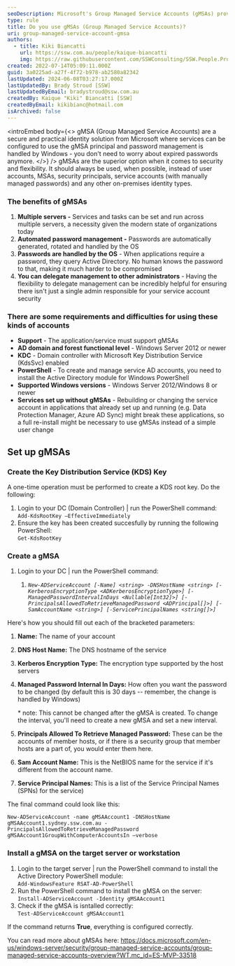 ```yaml
---
seoDescription: Microsoft's Group Managed Service Accounts (gMSAs) provide a secure and practical identity solution for services, automating password management and eliminating expired passwords.
type: rule
title: Do you use gMSAs (Group Managed Service Accounts)?
uri: group-managed-service-account-gmsa
authors:
  - title: Kiki Biancatti
    url: https://ssw.com.au/people/kaique-biancatti
    img: https://raw.githubusercontent.com/SSWConsulting/SSW.People.Profiles/main/Kaique-Biancatti/Images/Kaique-Biancatti-Profile.jpg
created: 2022-07-14T05:09:11.000Z
guid: 3a0225ad-a27f-4f72-b978-ab2580a82342
lastUpdated: 2024-06-08T03:27:17.000Z
lastUpdatedBy: Brady Stroud [SSW]
lastUpdatedByEmail: bradystroud@ssw.com.au
createdBy: Kaique "Kiki" Biancatti [SSW]
createdByEmail: kikibianc@hotmail.com
isArchived: false
---
```


<introEmbed
  body={<>
gMSA (Group Managed Service Accounts) are a secure and practical identity solution from Microsoft where services can be configured to use the gMSA principal and password management is handled by Windows - you don't need to worry about expired passwords anymore.
  </>}
/>
gMSAs are the superior option when it comes to security and flexibility. It should always be used, when possible, instead of user accounts, MSAs, security principals, service accounts (with manually managed passwords) and any other on-premises identity types.

### The benefits of gMSAs

1. **Multiple servers -** Services and tasks can be set and run across multiple servers, a necessity given the modern state of organizations today
2. **Automated password management -** Passwords are automatically generated, rotated and handled by the OS
3. **Passwords are handled by the OS** - When applications require a password, they query Active Directory. No human knows the password to that, making it much harder to be compromised
4. **You can delegate management to other administrators** - Having the flexibility to delegate management can be incredibly helpful for ensuring there isn't just a single admin responsible for your service account security

### There are some requirements and difficulties for using these kinds of accounts

* **Support** - The application/service must support gMSAs
* **AD domain and forest functional level** - Windows Server 2012 or newer
* **KDC** - Domain controller with Microsoft Key Distribution Service (KdsSvc) enabled
* **PowerShell** - To create and manage service AD accounts, you need to install the Active Directory module for Windows PowerShell
* **Supported Windows versions** - Windows Server 2012/Windows 8 or newer
* **Services set up without gMSAs** - Rebuilding or changing the service account in applications that already set up and running (e.g. Data Protection Manager, Azure AD Sync) might break these applications, so a full re-install might be necessary to use gMSAs instead of a simple user change

## Set up gMSAs

### Create the Key Distribution Service (KDS) Key

A one-time operation must be performed to create a KDS root key. Do the following:

1. Login to your DC (Domain Controller) | run the PowerShell command:\
   `Add-KdsRootKey –EffectiveImmediately`
2. Ensure the key has been created succesfully by running the following PowerShell:\
   `Get-KdsRootKey`

### Create a gMSA

1. Login to your DC | run the PowerShell command:

   1. _`New-ADServiceAccount [-Name] <string> -DNSHostName <string> [-KerberosEncryptionType <ADKerberosEncryptionType>] [-ManagedPasswordIntervalInDays <Nullable[Int32]>] [-PrincipalsAllowedToRetrieveManagedPassword <ADPrincipal[]>] [-SamAccountName <string>] [-ServicePrincipalNames <string[]>]`_

Here's how you should fill out each of the bracketed parameters:

1. **Name:** The name of your account
2. **DNS Host Name:** The DNS hostname of the service
3. **Kerberos Encryption Type:** The encryption type supported by the host servers
4. **Managed Password Internal In Days:** How often you want the password to be changed (by default this is 30 days -- remember, the change is handled by Windows)

   \* note: This cannot be changed after the gMSA is created. To change the interval, you'll need to create a new gMSA and set a new interval.

5. **Principals Allowed To Retrieve Managed Password:** These can be the accounts of member hosts, or if there is a security group that member hosts are a part of, you would enter them here.
6. **Sam Account Name:** This is the NetBIOS name for the service if it's different from the account name.
7. **Service Principal Names:** This is a list of the Service Principal Names (SPNs) for the service)

The final command could look like this:

`New-ADServiceAccount -name gMSAAccount1 -DNSHostName gMSAAccount1.sydney.ssw.com.au -PrincipalsAllowedToRetrieveManagedPassword gMSAAccount1GroupWithComputerAccountsIn –verbose`

### Install a gMSA on the target server or workstation

1. Login to the target server | run the PowerShell command to install the Active Directory PowerShell module:\
   `Add-WindowsFeature RSAT-AD-PowerShell`
2. Run the PowerShell command to install the gMSA on the server:\
   `Install-ADServiceAccount -Identity gMSAAccount1`
3. Check if the gMSA is isntalled correctly:\
   `Test-ADServiceAccount gMSAAccount1`

If the command returns **True**, everything is configured correctly.

You can read more about gMSAs here: <https://docs.microsoft.com/en-us/windows-server/security/group-managed-service-accounts/group-managed-service-accounts-overview?WT.mc_id=ES-MVP-33518>
